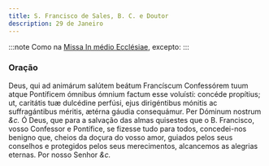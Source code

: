 ```yaml
---
title: S. Francisco de Sales, B. C. e Doutor
description: 29 de Janeiro
---
```


:::note
Como na [Missa In médio Ecclésiae](/missal/comum/13doutores), excepto:
:::

### Oração

<div class="grid grid-cols-2 gap-5">
  <span class="text-justify">
    Deus, qui ad animárum salútem beátum Francíscum Confessórem tuum atque
    Pontíficem ómnibus ómnium factum esse voluísti: concéde propítius; ut,
    caritátis tuæ dulcédine perfúsi, ejus dirigéntibus mónitis ac suffragántibus
    méritis, ætérna gáudia consequámur. Per Dóminum nostrum <em>&c.</em>
  </span>
  <span class="text-justify">
    Ó Deus, que para a salvação das almas quisestes que o B. Francisco, vosso
    Confessor e Pontífice, se fizesse tudo para todos, concedei-nos benigno que,
    cheios da doçura do vosso amor, guiados pelos seus conselhos e protegidos
    pelos seus merecimentos, alcancemos as alegrias eternas. Por nosso Senhor
    <em>&c.</em>
  </span>
</div>
